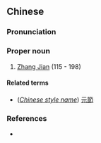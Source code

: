 {{also|张俭}}
==Chinese==
{{zh-forms|s=张俭}}

===Pronunciation===
{{zh-pron
|m=Zhāng Jiǎn
|cat=pn
}}

===Proper noun===
{{zh-proper noun}}

# [[w:Zhang Jian|Zhang Jian]] (115 - 198)

====Related terms====
* (''[[w:Chinese style name|Chinese style name]]'') [[元節]]

===References===
* {{pedialite|張儉|lang=zh}}